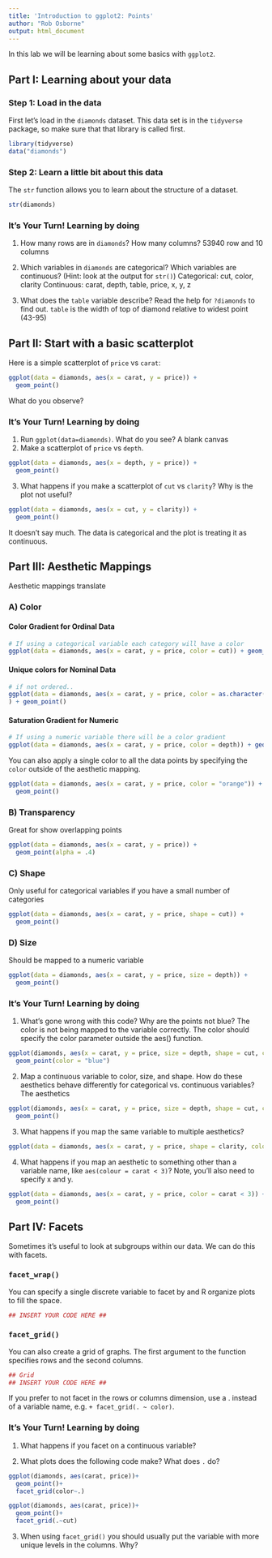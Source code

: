 ```yaml
---
title: 'Introduction to ggplot2: Points'
author: "Rob Osborne"
output: html_document
---
```



In this lab we will be learning about some basics with `ggplot2`.

## Part I: Learning about your data

### Step 1: Load in the data

First let's load in the `diamonds` dataset.  This data set is in the `tidyverse` package, so make sure that that library is called first.

```r
library(tidyverse)
data("diamonds")
```

### Step 2: Learn a little bit about this data

The `str` function allows you to learn about the structure of a dataset.

```r
str(diamonds)
```

### It's Your Turn! Learning by doing

1. How many rows are in `diamonds`?  How many columns?
    53940 row and 10 columns

2. Which variables in `diamonds` are categorical? Which variables are continuous?
(Hint: look at the output for `str()`)
    Categorical: cut, color, clarity
    Continuous: carat, depth, table, price, x, y, z

3. What does the `table` variable describe?  Read the help for `?diamonds` to find out.
    `table` is the width of top of diamond relative to widest point (43-95)

## Part II: Start with a basic scatterplot

Here is a simple scatterplot of `price` vs `carat`:

```r
ggplot(data = diamonds, aes(x = carat, y = price)) +
  geom_point()
```

What do you observe?

### It's Your Turn! Learning by doing

1. Run `ggplot(data=diamonds)`.  What do you see?
    A blank canvas
2. Make a scatterplot of `price` vs `depth`.
```r
ggplot(data = diamonds, aes(x = depth, y = price)) +
  geom_point()
```

3. What happens if you make a scatterplot of `cut` vs `clarity`? Why is the plot not useful?
```r
ggplot(data = diamonds, aes(x = cut, y = clarity)) +
  geom_point()
```
It doesn't say much. The data is categorical and the plot is treating it as continuous.


## Part III: Aesthetic Mappings

Aesthetic mappings translate

### A) Color

#### Color Gradient for Ordinal Data
```r
# If using a categorical variable each category will have a color
ggplot(data = diamonds, aes(x = carat, y = price, color = cut)) + geom_point()
```

#### Unique colors for Nominal Data
```r
# if not ordered..
ggplot(data = diamonds, aes(x = carat, y = price, color = as.character(clarity))
) + geom_point()
```

#### Saturation Gradient for Numeric
```r
# If using a numeric variable there will be a color gradient
ggplot(data = diamonds, aes(x = carat, y = price, color = depth)) + geom_point()
```

You can also apply a single color to all the data points by specifying the `color` outside of the aesthetic mapping.

```r
ggplot(data = diamonds, aes(x = carat, y = price, color = "orange")) +
  geom_point()
```

### B) Transparency
Great for show overlapping points

```r
ggplot(data = diamonds, aes(x = carat, y = price)) +
  geom_point(alpha = .4)
```


### C) Shape
Only useful for categorical variables if you have a small number of categories
```r
ggplot(data = diamonds, aes(x = carat, y = price, shape = cut)) +
  geom_point()
```


### D) Size
Should be mapped to a numeric variable
```r
ggplot(data = diamonds, aes(x = carat, y = price, size = depth)) +
  geom_point()
```


### It's Your Turn! Learning by doing

1. What’s gone wrong with this code? Why are the points not blue?
The color is not being mapped to the variable correctly. The color should specify the color parameter outside the aes() function.

```r
ggplot(diamonds, aes(x = carat, y = price, size = depth, shape = cut, color = as.character(clarity))) +
  geom_point(color = "blue")
```

2. Map a continuous variable to color, size, and shape. How do these aesthetics behave differently for categorical vs. continuous variables?
The aesthetics


```r
ggplot(diamonds, aes(x = carat, y = price, size = depth, shape = cut, color = as.character(clarity))) +
  geom_point()
```

3. What happens if you map the same variable to multiple aesthetics?
```r
ggplot(data = diamonds, aes(x = carat, y = price, shape = clarity, color = clarity)) + geom_point()
```

4. What happens if you map an aesthetic to something other than a variable name, like `aes(colour = carat < 3)`? Note, you’ll also need to specify x and y.
```r
ggplot(data = diamonds, aes(x = carat, y = price, color = carat < 3)) +
  geom_point()
```

## Part IV: Facets

Sometimes it's useful to look at subgroups within our data.  We can do this with facets.

### `facet_wrap()`

You can specify a single discrete variable to facet by and R organize plots to fill the space.

```r
## INSERT YOUR CODE HERE ##
```

### `facet_grid()`

You can also create a grid of graphs.  The first argument to the function specifies rows and the second columns.

```r
## Grid
## INSERT YOUR CODE HERE ##
```

If you prefer to not facet in the rows or columns dimension, use a . instead of a variable name, e.g. `+ facet_grid(. ~ color)`.

### It's Your Turn! Learning by doing

1. What happens if you facet on a continuous variable?

2. What plots does the following code make? What does `.` do?

```r
ggplot(diamonds, aes(carat, price))+
  geom_point()+
  facet_grid(color~.)

ggplot(diamonds, aes(carat, price))+
  geom_point()+
  facet_grid(.~cut)
```

3. When using `facet_grid()` you should usually put the variable with more unique levels in the columns. Why?
